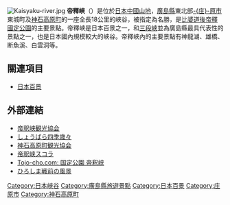 [[File:Kaisyaku-river.jpg|thumb]]
'''帝釋峽'''（{{jpn|j=帝釈峡|hg=たいしゃくきょう}}）是位於[[日本|日本]][[中國山地|中國山地]]，[[廣島縣|廣島縣]]東北部[[庄原市|-{庄}-原市]]東城町及[[神石高原町|神石高原町]]的一座全長18公里的峽谷，被指定為名勝，是[[比婆道後帝釋國定公園|比婆道後帝釋國定公園]]的主要景點。帝釋峽是日本百景之一，和[[三段峽|三段峽]]並為廣島縣最具代表性的景點之一，也是日本國內規模較大的峽谷。帝釋峽內的主要景點有神龍湖、雄橋、断魚溪、白雲洞等。

== 關連項目 ==
*[[日本百景|日本百景]]

== 外部連結 ==
{{Commons|Category:Taishakukyo}}
*[http://www.taishakukyo.com/ 帝釈峡観光協会] {{Wayback|url=http://www.taishakukyo.com/ |date=20211225113521 }}
*[http://www.siki.info/ しょうばら四季歳々] {{Wayback|url=http://www.siki.info/ |date=20081222135925 }}
*[http://jkougen.jp/kankou/ 神石高原町観光協会] {{Wayback|url=http://jkougen.jp/kankou/ |date=20211007151511 }}
*[https://web.archive.org/web/20150515050219/http://www2.ocn.ne.jp/~sukora/ 帝釈峡スコラ]
*[http://www.tojo-cho.com/taishaku/ Tojo-cho.com: 国定公園 帝釈峡] {{Wayback|url=http://www.tojo-cho.com/taishaku/ |date=20180821232600 }}
* [https://web.archive.org/web/20161026113837/http://www.rcc.net/prewar-film/pref_hiroshima_content.htm ひろしま戦前の風景] 
{{coord|34|50|46|N|133|13|34|E|region:JP-34|display=title}}
{{Authority control}}

[[Category:日本峽谷|Category:日本峽谷]]
[[Category:廣島縣旅遊景點|Category:廣島縣旅遊景點]]
[[Category:日本百景|Category:日本百景]]
[[Category:庄原市|Category:庄原市]]
[[Category:神石高原町|Category:神石高原町]]